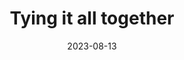---
title: 12. Tying it all together
description: Subspaces, image, kernel, dimension, and linear dependence.
authors: [Bhanu]
date: 2023-08-13
---